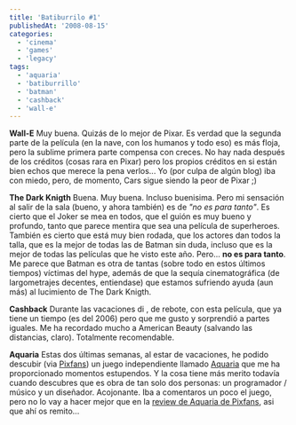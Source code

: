 ```yaml
---
title: 'Batiburrilo #1'
publishedAt: '2008-08-15'
categories:
  - 'cinema'
  - 'games'
  - 'legacy'
tags:
  - 'aquaria'
  - 'batiburrillo'
  - 'batman'
  - 'cashback'
  - 'wall-e'
---
```


**Wall-E** Muy buena. Quizás de lo mejor de Pixar. Es verdad que la segunda parte de la película (en la nave, con los humanos y todo eso) es más floja, pero la sublime primera parte compensa con creces. No hay nada después de los créditos (cosas rara en Pixar) pero los propios créditos en si están bien echos que merece la pena verlos... Yo (por culpa de algún blog) iba con miedo, pero, de momento, Cars sigue siendo la peor de Pixar ;)

**The Dark Knigth** Buena. Muy buena. Incluso buenisima. Pero mi sensación al salir de la sala (bueno, y ahora también) es de _"no es para tanto"_. Es cierto que el Joker se mea en todos, que el guión es muy bueno y profundo, tanto que parece mentira que sea una película de superheroes. También es cierto que está muy bien rodada, que los actores dan todos la talla, que es la mejor de todas las de Batman sin duda, incluso que es la mejor de todas las películas que he visto este año. Pero... **no es para tanto**. Me parece que Batman es otra de tantas (sobre todo en estos últimos tiempos) víctimas del hype, además de que la sequía cinematográfica (de largometrajes decentes, entiendase) que estamos sufriendo ayuda (aun más) al lucimiento de The Dark Knigth.

**Cashback** Durante las vacaciones di , de rebote, con esta película, que ya tiene un tiempo (es del 2006) pero que me gusto y sorprendió a partes iguales. Me ha recordado mucho a American Beauty (salvando las distancias, claro). Totalmente recomendable.

**Aquaria** Estas dos últimas semanas, al estar de vacaciones, he podido descubir (via [Pixfans](http://www.pixfans.com/top-13-de-juegos-independientes/)) un juego independiente llamado [Aquaria](http://www.bit-blot.com/aquaria) que me ha proporcionado momentos estupendos. Y la cosa tiene más merito todavía cuando descubres que es obra de tan solo dos personas: un programador / músico y un diseñador. Acojonante. Iba a comentaros un poco el juego, pero no lo vay a hacer mejor que en la [review de Aquaria de Pixfans](http://www.pixfans.com/aquaria-un-largo-viaje-bajo-el-inmenso-mar/), asi que ahí os remito...
